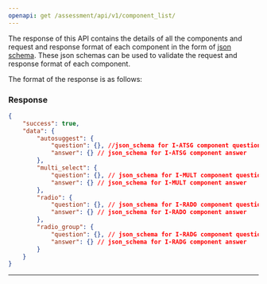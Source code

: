 ```yaml
---
openapi: get /assessment/api/v1/component_list/
---
```


The response of this API contains the details of all the components and request and response format of each component in the form of [json schema](https://json-schema.org/overview/what-is-jsonschema). These json schemas can be used to validate the request and response format of each component.


The format of the response is as follows:
### Response

```json
{
    "success": true,
    "data": {
        "autosuggest": {
            "question": {}, //json_schema for I-ATSG component question
            "answer": {} // json_schema for I-ATSG component answer
        },
        "multi_select": {
            "question": {}, // json_schema for I-MULT component question
            "answer": {} // json_schema for I-MULT component answer
        },
        "radio": {
            "question": {}, // json_schema for I-RADO component question
            "answer": {} // json_schema for I-RADO component answer
        },
        "radio_group": {
            "question": {}, // json_schema for I-RADG component question
            "answer": {} // json_schema for I-RADG component answer
        }
    }
}
```
---